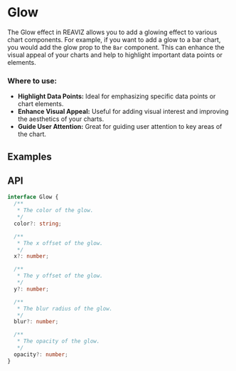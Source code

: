 
# Glow

The Glow effect in REAVIZ allows you to add a glowing effect to various chart components. 
For example, if you want to add a glow to a bar chart, you 
would add the glow prop to the `Bar` component. This can enhance the visual appeal of your charts and help to highlight important data points or elements.

### Where to use:
- **Highlight Data Points:** Ideal for emphasizing specific data points or chart elements.
- **Enhance Visual Appeal:** Useful for adding visual interest and improving the aesthetics of your charts.
- **Guide User Attention:** Great for guiding user attention to key areas of the chart.


## Examples
<Meta of={Stories} />
<ToggleCanvas of={Stories.BarGlow} storybook="utils-glow--bar-glow" />

## API

```ts
interface Glow {
  /**
   * The color of the glow.
   */
  color?: string;

  /**
   * The x offset of the glow.
   */
  x?: number;

  /**
   * The y offset of the glow.
   */
  y?: number;

  /**
   * The blur radius of the glow.
   */
  blur?: number;

  /**
   * The opacity of the glow.
   */
  opacity?: number;
}
```
